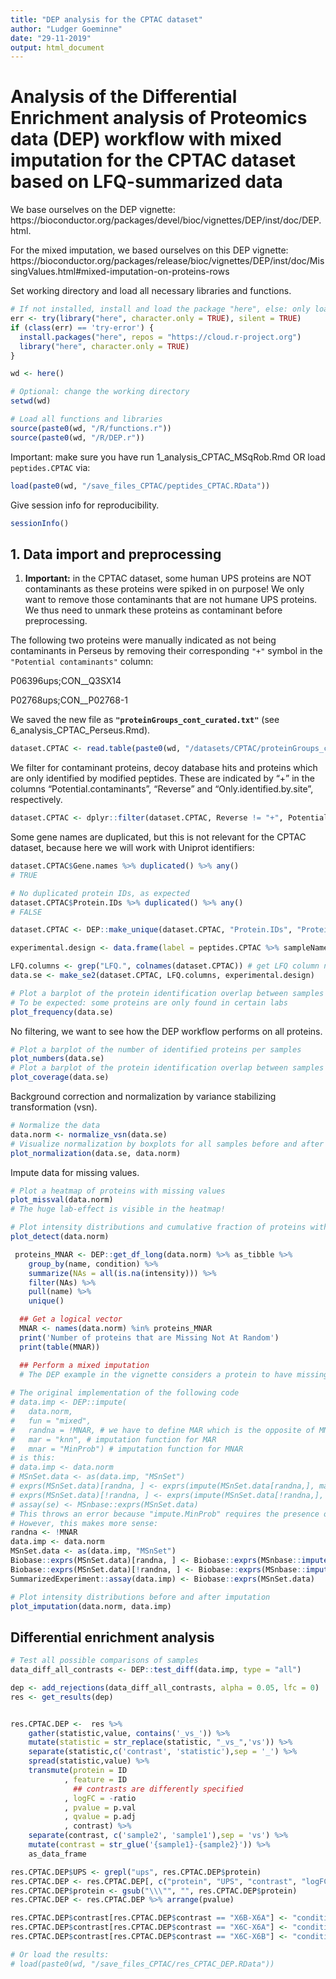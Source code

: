 ```yaml
---
title: "DEP analysis for the CPTAC dataset"
author: "Ludger Goeminne"
date: "29-11-2019"
output: html_document
---
```


# Analysis of the Differential Enrichment analysis of Proteomics data (DEP) workflow with mixed imputation for the CPTAC dataset based on LFQ-summarized data

We base ourselves on the DEP vignette:
https://bioconductor.org/packages/devel/bioc/vignettes/DEP/inst/doc/DEP.html.

For the mixed imputation, we based ourselves on this DEP vignette:
https://bioconductor.org/packages/release/bioc/vignettes/DEP/inst/doc/MissingValues.html#mixed-imputation-on-proteins-rows

Set working directory and load all necessary libraries and functions.

```r
# If not installed, install and load the package "here", else: only load the package.
err <- try(library("here", character.only = TRUE), silent = TRUE)
if (class(err) == 'try-error') {
  install.packages("here", repos = "https://cloud.r-project.org")
  library("here", character.only = TRUE)
}

wd <- here()

# Optional: change the working directory
setwd(wd)

# Load all functions and libraries
source(paste0(wd, "/R/functions.r"))
source(paste0(wd, "/R/DEP.r"))
```

Important: make sure you have run 1_analysis_CPTAC_MSqRob.Rmd OR load `peptides.CPTAC` via:

```r
load(paste0(wd, "/save_files_CPTAC/peptides_CPTAC.RData"))
```

Give session info for reproducibility.

```r
sessionInfo()
```

## 1. Data import and preprocessing

1. **Important:** in the CPTAC dataset, some human UPS proteins are NOT contaminants as these proteins were spiked in on purpose! We only want to remove those contaminants that are not humane UPS proteins. We thus need to unmark these proteins as contaminant before preprocessing.

The following two proteins were manually indicated as not being contaminants in Perseus by removing their corresponding `"+"` symbol in the `"Potential contaminants"` column:

P06396ups;CON__Q3SX14

P02768ups;CON__P02768-1

We saved the new file as **`"proteinGroups_cont_curated.txt"`** (see 6_analysis_CPTAC_Perseus.Rmd).

```r
dataset.CPTAC <- read.table(paste0(wd, "/datasets/CPTAC/proteinGroups_cont_curated.txt"), sep="\t", quote="", comment.char = "", header=TRUE)
```

We filter for contaminant proteins, decoy database hits and proteins which are only identified by modified peptides. These are indicated by "+" in the columns "Potential.contaminants", "Reverse" and "Only.identified.by.site", respectively. 

```r
dataset.CPTAC <- dplyr::filter(dataset.CPTAC, Reverse != "+", Potential.contaminant != "+", Only.identified.by.site != "+")
```

Some gene names are duplicated, but this is not relevant for the CPTAC dataset, because here we will work with Uniprot identifiers:

```r
dataset.CPTAC$Gene.names %>% duplicated() %>% any()
# TRUE

# No duplicated protein IDs, as expected
dataset.CPTAC$Protein.IDs %>% duplicated() %>% any()
# FALSE

dataset.CPTAC <- DEP::make_unique(dataset.CPTAC, "Protein.IDs", "Protein.IDs", delim = ";")
```


```r
experimental.design <- data.frame(label = peptides.CPTAC %>% sampleNames %>% as.character, condition = peptides.CPTAC %>% sampleNames %>% substr(2,3) %>% as.character, replicate = c("LTQ-Orbitrap_86" %>% rep(3), "LTQ-OrbitrapO_65" %>% rep(3), "LTQ-OrbitrapW_56" %>% rep(3)) %>% rep(3) %>% as.character, stringsAsFactors = FALSE)

LFQ.columns <- grep("LFQ.", colnames(dataset.CPTAC)) # get LFQ column numbers
data.se <- make_se2(dataset.CPTAC, LFQ.columns, experimental.design)
```


```r
# Plot a barplot of the protein identification overlap between samples
# To be expected: some proteins are only found in certain labs
plot_frequency(data.se)
```

No filtering, we want to see how the DEP workflow performs on all proteins.

```r
# Plot a barplot of the number of identified proteins per samples
plot_numbers(data.se)
# Plot a barplot of the protein identification overlap between samples
plot_coverage(data.se)
```

Background correction and normalization by variance stabilizing transformation (vsn).

```r
# Normalize the data
data.norm <- normalize_vsn(data.se)
# Visualize normalization by boxplots for all samples before and after normalization
plot_normalization(data.se, data.norm)
```

Impute data for missing values.

```r
# Plot a heatmap of proteins with missing values
plot_missval(data.norm)
# The huge lab-effect is visible in the heatmap!
```

```r
# Plot intensity distributions and cumulative fraction of proteins with and without missing values
plot_detect(data.norm)
```


```r
 proteins_MNAR <- DEP::get_df_long(data.norm) %>% as_tibble %>%
    group_by(name, condition) %>%
    summarize(NAs = all(is.na(intensity))) %>%
    filter(NAs) %>%
    pull(name) %>%
    unique()

  ## Get a logical vector
  MNAR <- names(data.norm) %in% proteins_MNAR
  print('Number of proteins that are Missing Not At Random')
  print(table(MNAR))

  ## Perform a mixed imputation
  # The DEP example in the vignette considers a protein to have missing values not at random (MNAR) if it has missing values in all replicates of at least one condition.
  
# The original implementation of the following code
# data.imp <- DEP::impute(
#   data.norm, 
#   fun = "mixed",
#   randna = !MNAR, # we have to define MAR which is the opposite of MNAR
#   mar = "knn", # imputation function for MAR
#   mnar = "MinProb") # imputation function for MNAR
# is this:
# data.imp <- data.norm
# MSnSet.data <- as(data.imp, "MSnSet")
# exprs(MSnSet.data)[randna, ] <- exprs(impute(MSnSet.data[randna,], mar))
# exprs(MSnSet.data)[!randna, ] <- exprs(impute(MSnSet.data[!randna,], mnar))
# assay(se) <- MSnbase::exprs(MSnSet.data)
# This throws an error because "impute.MinProb" requires the presence of peptides with less than 50% missing values.
# However, this makes more sense:
randna <- !MNAR
data.imp <- data.norm
MSnSet.data <- as(data.imp, "MSnSet")
Biobase::exprs(MSnSet.data)[randna, ] <- Biobase::exprs(MSnbase::impute(MSnSet.data, "knn"))[randna,]
Biobase::exprs(MSnSet.data)[!randna, ] <- Biobase::exprs(MSnbase::impute(MSnSet.data, "MinProb"))[!randna,]
SummarizedExperiment::assay(data.imp) <- Biobase::exprs(MSnSet.data)

# Plot intensity distributions before and after imputation
plot_imputation(data.norm, data.imp)
```

## Differential enrichment analysis

```r
# Test all possible comparisons of samples
data_diff_all_contrasts <- DEP::test_diff(data.imp, type = "all")

dep <- add_rejections(data_diff_all_contrasts, alpha = 0.05, lfc = 0)
res <- get_results(dep)


res.CPTAC.DEP <-  res %>% 
    gather(statistic,value, contains('_vs_')) %>%
    mutate(statistic = str_replace(statistic, "_vs_",'vs')) %>%
    separate(statistic,c('contrast', 'statistic'),sep = '_') %>%
    spread(statistic,value) %>%
    transmute(protein = ID
            , feature = ID
              ## contrasts are differently specified
            , logFC = -ratio
            , pvalue = p.val
            , qvalue = p.adj
            , contrast) %>%
    separate(contrast, c('sample2', 'sample1'),sep = 'vs') %>%
    mutate(contrast = str_glue('{sample1}-{sample2}')) %>%
    as_data_frame

res.CPTAC.DEP$UPS <- grepl("ups", res.CPTAC.DEP$protein)
res.CPTAC.DEP <- res.CPTAC.DEP[, c("protein", "UPS", "contrast", "logFC", "pvalue", "qvalue")]
res.CPTAC.DEP$protein <- gsub("\\\"", "", res.CPTAC.DEP$protein)
res.CPTAC.DEP <- res.CPTAC.DEP %>% arrange(pvalue)

res.CPTAC.DEP$contrast[res.CPTAC.DEP$contrast == "X6B-X6A"] <- "condition6B-condition6A"
res.CPTAC.DEP$contrast[res.CPTAC.DEP$contrast == "X6C-X6A"] <- "condition6C-condition6A"
res.CPTAC.DEP$contrast[res.CPTAC.DEP$contrast == "X6C-X6B"] <- "condition6C-condition6B"

# Or load the results:
# load(paste0(wd, "/save_files_CPTAC/res_CPTAC_DEP.RData"))
```
